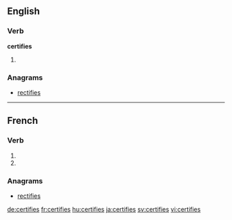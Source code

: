 {{also|certifiés}}
==English==

===Verb===
'''certifies'''

# {{third-person singular of|certify}}

===Anagrams===
* [[rectifies#English|rectifies]]

----

==French==

===Verb===
{{fr-verb-form}}

# {{conjugation of|certifier||2|s|pres|ind|lang=fr}}
# {{conjugation of|certifier||2|s|pres|sub|lang=fr}}

===Anagrams===
* [[rectifies#French|rectifies]]

[[de:certifies]]
[[fr:certifies]]
[[hu:certifies]]
[[ja:certifies]]
[[sv:certifies]]
[[vi:certifies]]